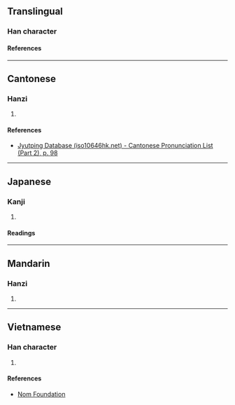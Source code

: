 {{character info/new}}
==Translingual==

===Han character===
{{Han char|rn=46|rad=山|as=04|sn=7|four=27247|canj=UNHE,XUNHE|ids=⿰山及}}

====References====
{{Han ref|kx=0308.170|dkj=07928|dj=0607.340|hdz=10764.180|uh=5C8B}}

----

==Cantonese==

===Hanzi===
{{yue-hanzi|jyut=[[ngap6]], [[ap6]]|y=ngap6, ap6}}

# {{defn|lang=yue|sort=山04}}

====References====
* [http://www.iso10646hk.net/jp/document/download.jsp Jyutping Database (iso10646hk.net) - Cantonese Pronunciation List (Part 2), p. 98]

----

==Japanese==

===Kanji===
{{ja-kanji|grade=|rs=山04}}

# {{defn|lang=ja|sort=山04}}

====Readings====
{{ja-readings
|on=ごう
}}

----

==Mandarin==

===Hanzi===
{{cmn-hanzi|pin=[[è]] ([[e4]])|wg=o<sup>4</sup>}}

# {{defn|lang=cmn|sort=山04}}

----

==Vietnamese==

===Han character===
{{vi-readings|rs=山04|reading=gập}}

# {{defn|lang=vi|sort=山04}}

====References====
* [http://nomfoundation.org/common/nom_details.php?codepoint=5c8b Nom Foundation]